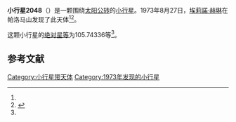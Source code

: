 {{Infobox planet
| bgcolour = #FFFFC0
| name = 2048 Dwornik
| symbol = 
| image = 
| caption = 
| discovery = yes
| discovery_ref = 
| discoverer = [[埃莉諾·赫琳|埃莉諾·赫琳]]
| discovery_site = [[帕洛马山|帕洛马山]] 
| discovered = 1973年8月27日
| designations = yes
| mp_name = 
| named_after = 
| alt_names = 1973 QA/ 1975 EW
| mp_category = [[主带内小行星|主带内小行星]]
| orbit_ref = <ref name="a">[http://ssd.jpl.nasa.gov/sbdb.cgi?sstr=2048 2048 Dwornik] {{Wayback|url=http://ssd.jpl.nasa.gov/sbdb.cgi?sstr=2048 |date=20210717072751 }}，小行星數據庫瀏覽器（JPL Small-Body Database Browser）－[[美国国家航空航天局|美国国家航空航天局]]喷气推进实验室</ref>
| epoch = 2456400.5 (2013年4月18日更新)
| aphelion = {{convert|2.0363773|AU|km|3|abbr=on|lk=out}}
| perihelion = {{convert|1.8705579|AU|km|3|abbr=on}}
| semimajor = {{convert|1.9534676|AU|km|3|abbr=on}}
| eccentricity = 0.0424423
| period = 997.2585363 [[日|日]]<br />2.73[[儒略年|儒略年]]
| avg_speed = 
| inclination = 23.75202
| asc_node = 157.65334
| mean_anomaly = 
| arg_peri = 105.74336
| satellites = 
| physical_characteristics = yes
| dimensions = 
| mass = 
| density = 
| surface_grav = 
| escape_velocity = 
| sidereal_day = 
| axial_tilt = 
| pole_ecliptic_lat = 
| pole_ecliptic_lon = 
| albedo = 
| temperatures= 
| temp_name1 = 
| mean_temp_1 = 
| max_temp_1 = 
| temp_name2 = 
| max_temp_2 = 
| spectral_type = 
| abs_magnitude = 105.74336
}}

'''小行星2048'''（{{lang-en|2048 Dwornik}}）是一颗围绕[[太阳|太阳]][[公转|公转]]的[[小行星|小行星]]。1973年8月27日，[[埃莉諾·赫琳|埃莉諾·赫琳]]在帕洛马山发现了此天体<ref name="a" /><ref>{{cite news|title=小行星列表|url=http://cfa-www.harvard.edu/iau/lists/NumberedMPs.txt|accessdate=2013-07-08|newspaper=哈佛大学|archive-date=2008-05-17|archive-url=https://web.archive.org/web/20080517010638/http://cfa-www.harvard.edu/iau/lists/NumberedMPs.txt|dead-url=no}}</ref>。

这颗小行星的[[绝对星等|绝对星等]]为105.74336等<ref name="a" />。

==参考文献==
{{reflist}}
{{Minor Planet Number|[[小行星2047|小行星2047]]|[[小行星2049|小行星2049]]}}

{{小天体}}

[[Category:小行星带天体|Category:小行星带天体]]
[[Category:1973年发现的小行星|Category:1973年发现的小行星]]

{{asteroid-stub}}